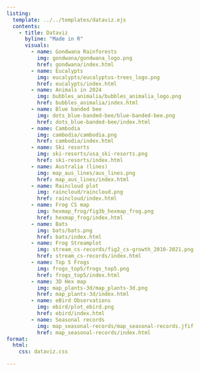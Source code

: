 ```yaml
---
listing:
  template: ../../templates/dataviz.ejs
  contents:
    - title: Dataviz
      byline: "Made in R"
      visuals:
        - name: Gondwana Rainforests
          img: gondwana/gondwana_logo.png
          href: gondwana/index.html  
        - name: Eucalypts
          img: eucalypts/eucalyptus-trees_logo.png
          href: eucalypts/index.html  
        - name: Animals in 2024
          img: bubbles_animalia/bubbles_animalia_logo.png
          href: bubbles_animalia/index.html  
        - name: Blue banded bee
          img: dots_blue-banded-bee/blue-banded-bee.png
          href: dots_blue-banded-bee/index.html  
        - name: Cambodia
          img: cambodia/cambodia.png
          href: cambodia/index.html  
        - name: Ski resorts
          img: ski-resorts/usa_ski-resorts.png
          href: ski-resorts/index.html
        - name: Australia (lines)
          img: map_aus_lines/aus_lines.png
          href: map_aus_lines/index.html
        - name: Raincloud plot
          img: raincloud/raincloud.png
          href: raincloud/index.html
        - name: Frog CS map
          img: hexmap_frog/fig3b_hexmap_frog.png
          href: hexmap_frog/index.html
        - name: Bats
          img: bats/bats.png
          href: bats/index.html
        - name: Frog Streamplot
          img: stream_cs-records/fig2_cs-growth_2010-2021.png
          href: stream_cs-records/index.html
        - name: Top 5 Frogs
          img: frogs_top5/frogs_top5.png
          href: frogs_top5/index.html
        - name: 3D Hex map
          img: map_plants-3d/map_plants-3d.png
          href: map_plants-3d/index.html
        - name: eBird Observations
          img: ebird/plot_ebird.png
          href: ebird/index.html
        - name: Seasonal records
          img: map_seasonal-records/map_seasonal-records.jfif
          href: map_seasonal-records/index.html
format:
  html:
    css: dataviz.css

---
```

